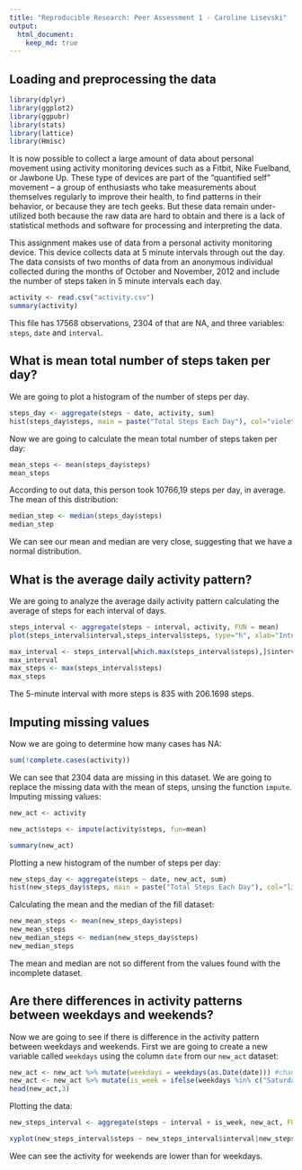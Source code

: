 ```yaml
---
title: "Reproducible Research: Peer Assessment 1 - Caroline Lisevski"
output: 
  html_document:
    keep_md: true
---
```



## Loading and preprocessing the data

```r
library(dplyr)
library(ggplot2)
library(ggpubr)
library(stats)
library(lattice)
library(Hmisc)
```


It is now possible to collect a large amount of data about personal movement using activity monitoring devices such as a Fitbit, Nike Fuelband, or Jawbone Up. These type of devices are part of the "quantified self" movement -- a group of enthusiasts who take measurements about themselves regularly to improve their health, to find patterns in their behavior, or because they are tech geeks. But these data remain under-utilized both because the raw data are hard to obtain and there is a lack of statistical methods and software for processing and interpreting the data.

This assignment makes use of data from a personal activity monitoring device. This device collects data at 5 minute intervals through out the day. The data consists of two months of data from an anonymous individual collected during the months of October and November, 2012 and include the number of steps taken in 5 minute intervals each day.

```r
activity <- read.csv("activity.csv")
summary(activity)
```

This file has 17568 observations, 2304 of that are NA, and three variables: `steps`, `date` and `interval`.


## What is mean total number of steps taken per day?

We are going to plot a histogram of the number of steps per day.

```r
steps_day <- aggregate(steps ~ date, activity, sum)
hist(steps_day$steps, main = paste("Total Steps Each Day"), col="violet",xlab="Number of Steps", breaks = 30)
```


Now we are going to calculate the mean total number of steps taken per day:

```r
mean_steps <- mean(steps_day$steps)
mean_steps
```

According to out data, this person took 10766,19 steps per day, in average.
The mean of this distribution:

```r
median_step <- median(steps_day$steps)
median_step
```

We can see our mean and median are very close, suggesting that we have a normal distribution.

## What is the average daily activity pattern?

We are going to analyze the average daily activity pattern calculating the average of steps for each interval of days.

```r
steps_interval <- aggregate(steps ~ interval, activity, FUN = mean)
plot(steps_interval$interval,steps_interval$steps, type="h", xlab="Interval", ylab="Number of Steps",main="Average Number of Steps per Day by Interval")
```




```r
max_interval <- steps_interval[which.max(steps_interval$steps),]$interval
max_interval
max_steps <- max(steps_interval$steps)
max_steps
```

The 5-minute interval with more steps is 835 with 206.1698 steps.


## Imputing missing values

Now we are going to determine how many cases has NA:

```r
sum(!complete.cases(activity))
```

We can see that 2304 data are missing in this dataset. We are going to replace the missing data with the mean of steps, unsing the function `impute`. Imputing missing values:

```r

new_act <- activity

new_act$steps <- impute(activity$steps, fun=mean)

summary(new_act)
```

Plotting a new histogram of the number of steps per day:


```r
new_steps_day <- aggregate(steps ~ date, new_act, sum)
hist(new_steps_day$steps, main = paste("Total Steps Each Day"), col="light blue",xlab="Number of Steps", breaks = 30)

```
Calculating the mean and the median of the fill dataset:

```r
new_mean_steps <- mean(new_steps_day$steps)
new_mean_steps
new_median_steps <- median(new_steps_day$steps)
new_median_steps
```

The mean and median are not so different from the values found with the incomplete dataset.

## Are there differences in activity patterns between weekdays and weekends?

Now we are going to see if there is difference in the activity pattern between weekdays and weekends. First we are going to create a new variable called `weekdays` using the column `date` from our `new_act` dataset:

```r
new_act <- new_act %>% mutate(weekdays = weekdays(as.Date(date))) #changing the date for thee days of week
new_act <- new_act %>% mutate(is_week = ifelse(weekdays %in% c("Saturday", "Sunday"),"Weekend","Weekday")) #creating two level variable
head(new_act,3)
```

Plotting the data:

```r
new_steps_interval <- aggregate(steps ~ interval + is_week, new_act, FUN = mean)

xyplot(new_steps_interval$steps ~ new_steps_interval$interval|new_steps_interval$is_week, main="Average Steps per Day by Interval",xlab="Interval", ylab="Steps",layout=c(1,2), type="p", col = "orange")
```

Wee can see the activity for weekends are lower than for weekdays.